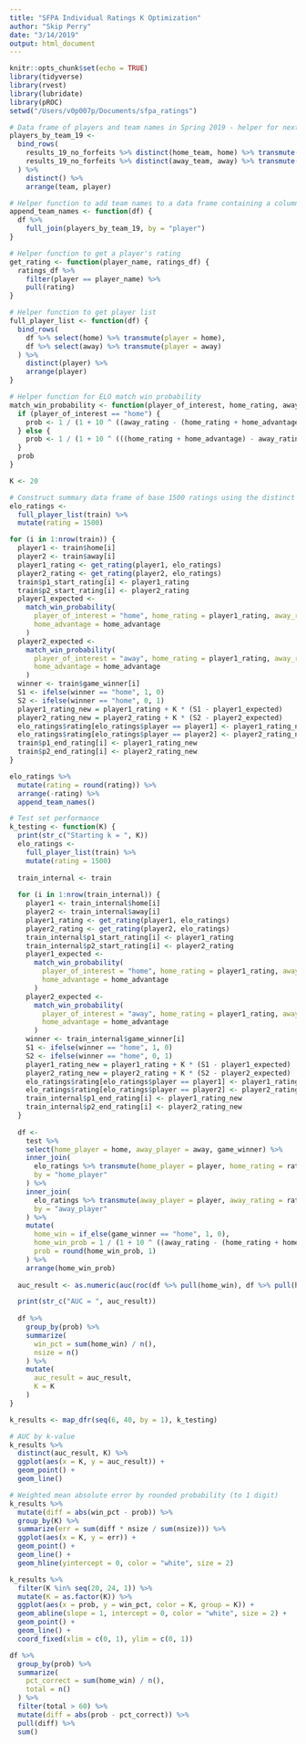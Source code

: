 ```yaml
---
title: "SFPA Individual Ratings K Optimization"
author: "Skip Perry"
date: "3/14/2019"
output: html_document
---
```


```r
knitr::opts_chunk$set(echo = TRUE)
library(tidyverse)
library(rvest)
library(lubridate)
library(pROC)
setwd("/Users/v0p007p/Documents/sfpa_ratings")
```

```r
# Data frame of players and team names in Spring 2019 - helper for next helper function
players_by_team_19 <- 
  bind_rows(
    results_19_no_forfeits %>% distinct(home_team, home) %>% transmute(player = home, team = home_team),
    results_19_no_forfeits %>% distinct(away_team, away) %>% transmute(player = away, team = away_team)
  ) %>% 
    distinct() %>% 
    arrange(team, player)

# Helper function to add team names to a data frame containing a column for player
append_team_names <- function(df) {
  df %>% 
    full_join(players_by_team_19, by = "player")
}

# Helper function to get a player's rating
get_rating <- function(player_name, ratings_df) {
  ratings_df %>% 
    filter(player == player_name) %>% 
    pull(rating)
}

# Helper function to get player list
full_player_list <- function(df) {
  bind_rows(
    df %>% select(home) %>% transmute(player = home), 
    df %>% select(away) %>% transmute(player = away)
  ) %>% 
    distinct(player) %>% 
    arrange(player)
}

# Helper function for ELO match win probability
match_win_probability <- function(player_of_interest, home_rating, away_rating, home_advantage) {
  if (player_of_interest == "home") {
    prob <- 1 / (1 + 10 ^ ((away_rating - (home_rating + home_advantage)) / 400))
  } else {
    prob <- 1 / (1 + 10 ^ (((home_rating + home_advantage) - away_rating) / 400))
  }
  prob
}
```

```r
K <- 20

# Construct summary data frame of base 1500 ratings using the distinct players seen in the time period
elo_ratings <-
  full_player_list(train) %>% 
  mutate(rating = 1500)

for (i in 1:nrow(train)) {
  player1 <- train$home[i]
  player2 <- train$away[i]
  player1_rating <- get_rating(player1, elo_ratings)
  player2_rating <- get_rating(player2, elo_ratings)
  train$p1_start_rating[i] <- player1_rating
  train$p2_start_rating[i] <- player2_rating
  player1_expected <-
    match_win_probability(
      player_of_interest = "home", home_rating = player1_rating, away_rating = player2_rating,
      home_advantage = home_advantage
    )
  player2_expected <-
    match_win_probability(
      player_of_interest = "away", home_rating = player1_rating, away_rating = player2_rating,
      home_advantage = home_advantage
    )
  winner <- train$game_winner[i]
  S1 <- ifelse(winner == "home", 1, 0)
  S2 <- ifelse(winner == "home", 0, 1)
  player1_rating_new = player1_rating + K * (S1 - player1_expected)
  player2_rating_new = player2_rating + K * (S2 - player2_expected)
  elo_ratings$rating[elo_ratings$player == player1] <- player1_rating_new
  elo_ratings$rating[elo_ratings$player == player2] <- player2_rating_new
  train$p1_end_rating[i] <- player1_rating_new
  train$p2_end_rating[i] <- player2_rating_new
}

elo_ratings %>% 
  mutate(rating = round(rating)) %>% 
  arrange(-rating) %>% 
  append_team_names()
```



```r
# Test set performance
k_testing <- function(K) {
  print(str_c("Starting k = ", K))
  elo_ratings <-
    full_player_list(train) %>% 
    mutate(rating = 1500)
  
  train_internal <- train
  
  for (i in 1:nrow(train_internal)) {
    player1 <- train_internal$home[i]
    player2 <- train_internal$away[i]
    player1_rating <- get_rating(player1, elo_ratings)
    player2_rating <- get_rating(player2, elo_ratings)
    train_internal$p1_start_rating[i] <- player1_rating
    train_internal$p2_start_rating[i] <- player2_rating
    player1_expected <-
      match_win_probability(
        player_of_interest = "home", home_rating = player1_rating, away_rating = player2_rating,
        home_advantage = home_advantage
      )
    player2_expected <-
      match_win_probability(
        player_of_interest = "away", home_rating = player1_rating, away_rating = player2_rating,
        home_advantage = home_advantage
      )
    winner <- train_internal$game_winner[i]
    S1 <- ifelse(winner == "home", 1, 0)
    S2 <- ifelse(winner == "home", 0, 1)
    player1_rating_new = player1_rating + K * (S1 - player1_expected)
    player2_rating_new = player2_rating + K * (S2 - player2_expected)
    elo_ratings$rating[elo_ratings$player == player1] <- player1_rating_new
    elo_ratings$rating[elo_ratings$player == player2] <- player2_rating_new
    train_internal$p1_end_rating[i] <- player1_rating_new
    train_internal$p2_end_rating[i] <- player2_rating_new
  }
    
  df <- 
    test %>% 
    select(home_player = home, away_player = away, game_winner) %>% 
    inner_join(
      elo_ratings %>% transmute(home_player = player, home_rating = rating),
      by = "home_player"
    ) %>% 
    inner_join(
      elo_ratings %>% transmute(away_player = player, away_rating = rating),
      by = "away_player"
    ) %>% 
    mutate(
      home_win = if_else(game_winner == "home", 1, 0),
      home_win_prob = 1 / (1 + 10 ^ ((away_rating - (home_rating + home_advantage)) / 400)),
      prob = round(home_win_prob, 1)
    ) %>% 
    arrange(home_win_prob)
  
  auc_result <- as.numeric(auc(roc(df %>% pull(home_win), df %>% pull(home_win_prob))))

  print(str_c("AUC = ", auc_result))
  
  df %>% 
    group_by(prob) %>% 
    summarize(
      win_pct = sum(home_win) / n(),
      nsize = n()
    ) %>% 
    mutate(
      auc_result = auc_result,
      K = K
    )
}

k_results <- map_dfr(seq(6, 40, by = 1), k_testing)
```

```r
# AUC by k-value
k_results %>% 
  distinct(auc_result, K) %>% 
  ggplot(aes(x = K, y = auc_result)) +
  geom_point() +
  geom_line()
```


```r
# Weighted mean absolute error by rounded probability (to 1 digit)
k_results %>% 
  mutate(diff = abs(win_pct - prob)) %>% 
  group_by(K) %>% 
  summarize(err = sum(diff * nsize / sum(nsize))) %>% 
  ggplot(aes(x = K, y = err)) + 
  geom_point() + 
  geom_line() +
  geom_hline(yintercept = 0, color = "white", size = 2)
```

```r
k_results %>% 
  filter(K %in% seq(20, 24, 1)) %>% 
  mutate(K = as.factor(K)) %>% 
  ggplot(aes(x = prob, y = win_pct, color = K, group = K)) +
  geom_abline(slope = 1, intercept = 0, color = "white", size = 2) +
  geom_point() +
  geom_line() +
  coord_fixed(xlim = c(0, 1), ylim = c(0, 1))
```


```r
df %>% 
  group_by(prob) %>% 
  summarize(
    pct_correct = sum(home_win) / n(),
    total = n()
  ) %>% 
  filter(total > 60) %>% 
  mutate(diff = abs(prob - pct_correct)) %>% 
  pull(diff) %>% 
  sum()
```